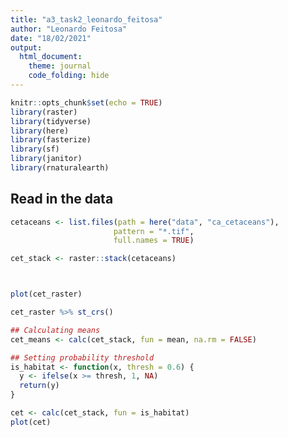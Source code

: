 ```yaml
---
title: "a3_task2_leonardo_feitosa"
author: "Leonardo Feitosa"
date: "18/02/2021"
output: 
  html_document:
    theme: journal
    code_folding: hide
---
```


```r
knitr::opts_chunk$set(echo = TRUE)
library(raster)
library(tidyverse)
library(here)
library(fasterize)
library(sf)
library(janitor)
library(rnaturalearth)
```


## Read in the data

```r
cetaceans <- list.files(path = here("data", "ca_cetaceans"),
                       pattern = "*.tif",
                       full.names = TRUE)

cet_stack <- raster::stack(cetaceans)



plot(cet_raster)

cet_raster %>% st_crs()
```

```r
## Calculating means
cet_means <- calc(cet_stack, fun = mean, na.rm = FALSE)
```



```r
## Setting probability threshold
is_habitat <- function(x, thresh = 0.6) {
  y <- ifelse(x >= thresh, 1, NA)
  return(y)
}

cet <- calc(cet_stack, fun = is_habitat)
plot(cet)

```




















